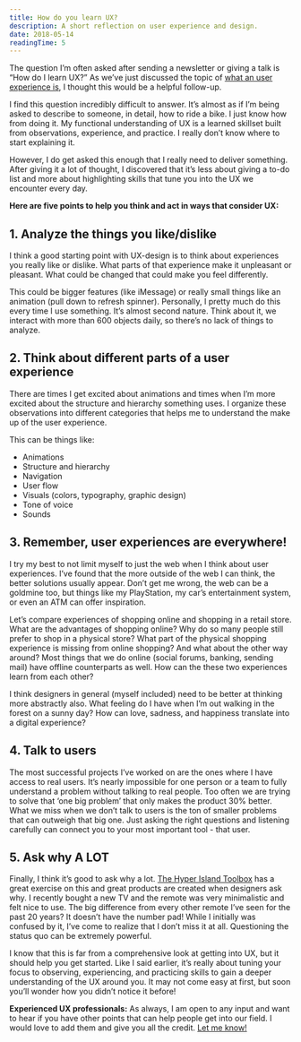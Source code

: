 ```yaml
---
title: How do you learn UX?
description: A short reflection on user experience and design.
date: 2018-05-14
readingTime: 5
---
```


The question I’m often asked after sending a newsletter or giving a talk is “How do I learn UX?”  As we’ve just discussed the topic of [what an user experience is](/whatsux), I thought this would be a helpful follow-up.

I find this question incredibly difficult to answer. It’s almost as if I’m being asked to describe to someone, in detail, how to ride a bike. I just know how from doing it. My functional understanding of UX is a learned skillset built from observations, experience, and practice. I really don’t know where to start explaining it.

However, I do get asked this enough that I really need to deliver something.  After giving it a lot of thought, I discovered that it’s less about giving a to-do list and more about highlighting skills that tune you into the UX we encounter every day.

**Here are five points to help you think and act in ways that consider UX:**

## 1. Analyze the things you like/dislike
I think a good starting point with UX-design is to think about experiences you really like or dislike. What parts of that experience make it unpleasant or pleasant. What could be changed that could make you feel differently.

This could be bigger features (like iMessage) or really small things like an animation (pull down to refresh spinner). Personally, I pretty much do this every time I use something. It’s almost second nature. Think about it, we interact with more than 600 objects daily, so there’s no lack of things to analyze.


## 2. Think about different parts of a user experience
There are times I get excited about animations and times when I’m more excited about the structure and hierarchy something uses. I organize these observations into different categories that helps me to understand the make up of the user experience.

This can be things like:
- Animations
- Structure and hierarchy
- Navigation
- User flow
- Visuals (colors, typography, graphic design)
- Tone of voice
- Sounds


## 3. Remember, user experiences are everywhere!
I try my best to not limit myself to just the web when I think about user experiences. I’ve found that the more outside of the web I can think, the better solutions usually appear. Don’t get me wrong, the web can be a goldmine too, but things like my PlayStation, my car’s entertainment system, or even an ATM can offer inspiration.

Let’s compare experiences of shopping online and shopping in a retail store. What are the advantages of shopping online? Why do so many people still prefer to shop in a physical store? What part of the physical shopping experience is missing from online shopping? And what about the other way around? Most things that we do online (social forums, banking, sending mail) have offline counterparts as well. How can the these two experiences learn from each other?

I think designers in general (myself included) need to be better at thinking more abstractly also. What feeling do I have when I’m out walking in the forest on a sunny day? How can love, sadness, and happiness translate into a digital experience?


## 4. Talk to users
The most successful projects I’ve worked on are the ones where I have access to real users. It’s nearly impossible for one person or a team to fully understand a problem without talking to real people. Too often we are trying to solve that ‘one big problem’ that only makes the product 30% better. What we miss when we don’t talk to users is the ton of smaller problems that can outweigh that big one. Just asking the right questions and listening carefully can connect you to your most important tool - that user.


## 5. Ask why A LOT
Finally, I think it’s good to ask why a lot. [The Hyper Island Toolbox](http://toolbox.hyperisland.com/the-5-whys) has a great exercise on this and great products are created when designers ask why. I recently bought a new TV and the remote was very minimalistic and felt nice to use. The big difference from every other remote I’ve seen for the past 20 years? It doesn’t have the number pad! While I initially was confused by it, I’ve come to realize that I don’t miss it at all. Questioning the status quo can be extremely powerful.

I know that this is far from a comprehensive look at getting into UX, but it should help you get started. Like I said earlier, it’s really about tuning your focus to observing, experiencing, and practicing skills to gain a deeper understanding of the UX around you. It may not come easy at first, but soon you’ll wonder how you didn’t notice it before!

**Experienced UX professionals:** As always, I am open to any input and want to hear if you have other points that can help people get into our field. I would love to add them and give you all the credit. [Let me know!](https://www.twitter.com/antonsten)